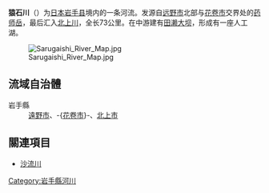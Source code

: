 {{Infobox River | river_name =猿石川
  | image_name         = Cherries_on_the_Sarugaishi.jpg
| caption = [[远野市|远野市]]境内的猿石川
| origin = [[药师岳|药师岳]]
| mouth = [[北上川|北上川]]
| basin_countries = [[日本|日本]][[岩手县|岩手县]]
| length = {{convert|73|km|mi|abbr=on}}
| watershed = 952km²
}}
'''猿石川'''（{{lang-ja|猿ヶ石川}}）为[[日本|日本]][[岩手县|岩手县]]境内的一条河流。发源自[[远野市|远野市]]北部与[[花卷市|花卷市]]交界处的[[药师岳|药师岳]]，最后汇入[[北上川|北上川]]，全长73公里。在中游建有[[田濑大坝|田濑大坝]]，形成有一座人工湖。

[[File:Sarugaishi_River_Map.jpg|right]]

== 流域自治體 ==
; 岩手縣
: [[遠野市|遠野市]]、-{[[花卷市|花卷市]]}-、[[北上市|北上市]]

== 關連項目 ==
* [[沙流川|沙流川]]

[[Category:岩手縣河川|Category:岩手縣河川]]